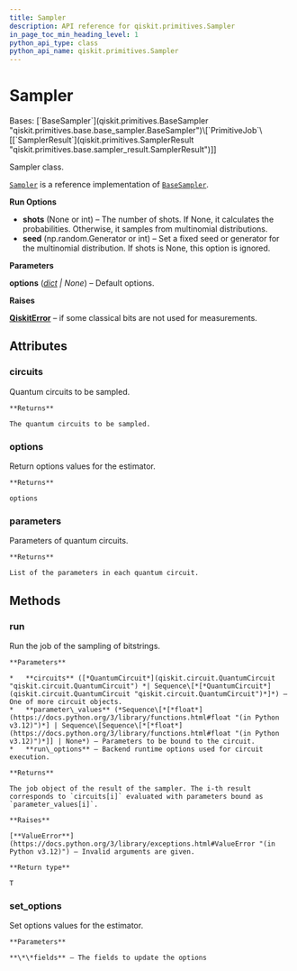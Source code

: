 ```yaml
---
title: Sampler
description: API reference for qiskit.primitives.Sampler
in_page_toc_min_heading_level: 1
python_api_type: class
python_api_name: qiskit.primitives.Sampler
---
```


# Sampler

<Class id="qiskit.primitives.Sampler" isDedicatedPage={true} github="https://github.com/qiskit/qiskit/tree/stable/0.46/qiskit/primitives/sampler.py" signature="qiskit.primitives.Sampler(*, options=None)">
  Bases: [`BaseSampler`](qiskit.primitives.BaseSampler "qiskit.primitives.base.base_sampler.BaseSampler")\[`PrimitiveJob`\[[`SamplerResult`](qiskit.primitives.SamplerResult "qiskit.primitives.base.sampler_result.SamplerResult")]]

  Sampler class.

  [`Sampler`](#qiskit.primitives.Sampler "qiskit.primitives.Sampler") is a reference implementation of [`BaseSampler`](qiskit.primitives.BaseSampler "qiskit.primitives.BaseSampler").

  **Run Options**

  *   **shots** (None or int) – The number of shots. If None, it calculates the probabilities. Otherwise, it samples from multinomial distributions.
  *   **seed** (np.random.Generator or int) – Set a fixed seed or generator for the multinomial distribution. If shots is None, this option is ignored.

  **Parameters**

  **options** ([*dict*](https://docs.python.org/3/library/stdtypes.html#dict "(in Python v3.12)") *| None*) – Default options.

  **Raises**

  [**QiskitError**](exceptions#qiskit.exceptions.QiskitError "qiskit.exceptions.QiskitError") – if some classical bits are not used for measurements.

  ## Attributes

  ### circuits

  <Attribute id="qiskit.primitives.Sampler.circuits">
    Quantum circuits to be sampled.

    **Returns**

    The quantum circuits to be sampled.
  </Attribute>

  ### options

  <Attribute id="qiskit.primitives.Sampler.options">
    Return options values for the estimator.

    **Returns**

    options
  </Attribute>

  ### parameters

  <Attribute id="qiskit.primitives.Sampler.parameters">
    Parameters of quantum circuits.

    **Returns**

    List of the parameters in each quantum circuit.
  </Attribute>

  ## Methods

  ### run

  <Function id="qiskit.primitives.Sampler.run" signature="run(circuits, parameter_values=None, **run_options)">
    Run the job of the sampling of bitstrings.

    **Parameters**

    *   **circuits** ([*QuantumCircuit*](qiskit.circuit.QuantumCircuit "qiskit.circuit.QuantumCircuit") *| Sequence\[*[*QuantumCircuit*](qiskit.circuit.QuantumCircuit "qiskit.circuit.QuantumCircuit")*]*) – One of more circuit objects.
    *   **parameter\_values** (*Sequence\[*[*float*](https://docs.python.org/3/library/functions.html#float "(in Python v3.12)")*] | Sequence\[Sequence\[*[*float*](https://docs.python.org/3/library/functions.html#float "(in Python v3.12)")*]] | None*) – Parameters to be bound to the circuit.
    *   **run\_options** – Backend runtime options used for circuit execution.

    **Returns**

    The job object of the result of the sampler. The i-th result corresponds to `circuits[i]` evaluated with parameters bound as `parameter_values[i]`.

    **Raises**

    [**ValueError**](https://docs.python.org/3/library/exceptions.html#ValueError "(in Python v3.12)") – Invalid arguments are given.

    **Return type**

    T
  </Function>

  ### set\_options

  <Function id="qiskit.primitives.Sampler.set_options" signature="set_options(**fields)">
    Set options values for the estimator.

    **Parameters**

    **\*\*fields** – The fields to update the options
  </Function>
</Class>

